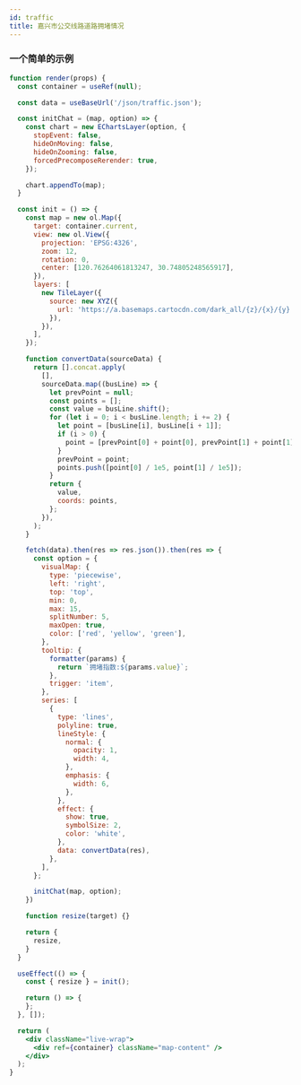 ```yaml
---
id: traffic
title: 嘉兴市公交线路道路拥堵情况
---
```


### 一个简单的示例

```jsx live
function render(props) {
  const container = useRef(null);

  const data = useBaseUrl('/json/traffic.json');

  const initChat = (map, option) => {
    const chart = new EChartsLayer(option, {
      stopEvent: false,
      hideOnMoving: false,
      hideOnZooming: false,
      forcedPrecomposeRerender: true,
    });

    chart.appendTo(map);
  }

  const init = () => {
    const map = new ol.Map({
      target: container.current,
      view: new ol.View({
        projection: 'EPSG:4326',
        zoom: 12,
        rotation: 0,
        center: [120.76264061813247, 30.74805248565917],
      }),
      layers: [
        new TileLayer({
          source: new XYZ({
            url: 'https://a.basemaps.cartocdn.com/dark_all/{z}/{x}/{y}.png',
          }),
        }),
      ],
    });

    function convertData(sourceData) {
      return [].concat.apply(
        [],
        sourceData.map((busLine) => {
          let prevPoint = null;
          const points = [];
          const value = busLine.shift();
          for (let i = 0; i < busLine.length; i += 2) {
            let point = [busLine[i], busLine[i + 1]];
            if (i > 0) {
              point = [prevPoint[0] + point[0], prevPoint[1] + point[1]];
            }
            prevPoint = point;
            points.push([point[0] / 1e5, point[1] / 1e5]);
          }
          return {
            value,
            coords: points,
          };
        }),
      );
    }

    fetch(data).then(res => res.json()).then(res => {
      const option = {
        visualMap: {
          type: 'piecewise',
          left: 'right',
          top: 'top',
          min: 0,
          max: 15,
          splitNumber: 5,
          maxOpen: true,
          color: ['red', 'yellow', 'green'],
        },
        tooltip: {
          formatter(params) {
            return `拥堵指数:${params.value}`;
          },
          trigger: 'item',
        },
        series: [
          {
            type: 'lines',
            polyline: true,
            lineStyle: {
              normal: {
                opacity: 1,
                width: 4,
              },
              emphasis: {
                width: 6,
              },
            },
            effect: {
              show: true,
              symbolSize: 2,
              color: 'white',
            },
            data: convertData(res),
          },
        ],
      };

      initChat(map, option);
    })

    function resize(target) {}

    return {
      resize,
    }
  }

  useEffect(() => {
    const { resize } = init();

    return () => {
    };
  }, []);

  return (
    <div className="live-wrap">
      <div ref={container} className="map-content" />
    </div>
  );
}
```

